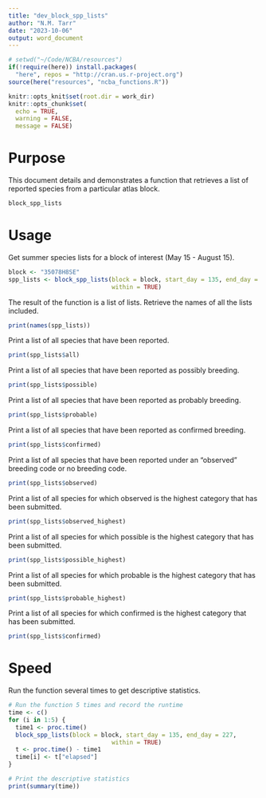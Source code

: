 ```yaml
---
title: "dev_block_spp_lists"
author: "N.M. Tarr"
date: "2023-10-06"
output: word_document
---
```


```r
# setwd("~/Code/NCBA/resources")
if(!require(here)) install.packages(
  "here", repos = "http://cran.us.r-project.org")
source(here("resources", "ncba_functions.R"))

knitr::opts_knit$set(root.dir = work_dir)
knitr::opts_chunk$set(
  echo = TRUE,
  warning = FALSE,
  message = FALSE)
```


# Purpose
This document details and demonstrates a function that retrieves a list of reported species from a particular atlas block.

```r
block_spp_lists
```


# Usage
Get summer species lists for a block of interest (May 15 - August 15).
```r
block <- "35078H8SE"
spp_lists <- block_spp_lists(block = block, start_day = 135, end_day = 227,
                             within = TRUE)
```

The result of the function is a list of lists.  Retrieve the names of all the lists included.
```r
print(names(spp_lists))
```

Print a list of all species that have been reported.
```r
print(spp_lists$all)
```

Print a list of all species that have been reported as possibly breeding.
```r
print(spp_lists$possible)
```

Print a list of all species that have been reported as probably breeding.
```r
print(spp_lists$probable)
```

Print a list of all species that have been reported as confirmed breeding.
```r
print(spp_lists$confirmed)
```

Print a list of all species that have been reported under an "observed" breeding code or no breeding code.
```r
print(spp_lists$observed)
```

Print a list of all species for which observed is the highest category that has been submitted.
```r
print(spp_lists$observed_highest)
```

Print a list of all species for which possible is the highest category that has been submitted.
```r
print(spp_lists$possible_highest)
```

Print a list of all species for which probable is the highest category that has been submitted.
```r
print(spp_lists$probable_highest)
```

Print a list of all species for which confirmed is the highest category that has been submitted.
```r
print(spp_lists$confirmed)
```


# Speed
Run the function several times to get descriptive statistics.
```r
# Run the function 5 times and record the runtime
time <- c()
for (i in 1:5) {
  time1 <- proc.time()
  block_spp_lists(block = block, start_day = 135, end_day = 227,
                             within = TRUE)
  t <- proc.time() - time1
  time[i] <- t["elapsed"]
}

# Print the descriptive statistics
print(summary(time))
```